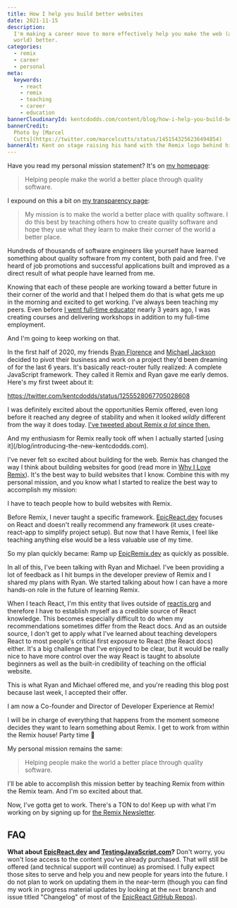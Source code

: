 ```yaml
---
title: How I help you build better websites
date: 2021-11-15
description:
  I'm making a career move to more effectively help you make the web (and the
  world) better.
categories:
  - remix
  - career
  - personal
meta:
  keywords:
    - react
    - remix
    - teaching
    - career
    - education
bannerCloudinaryId: kentcdodds.com/content/blog/how-i-help-you-build-better-websites/kent-speaking-about-remix
bannerCredit:
  Photo by [Marcel
  Cutts](https://twitter.com/marcelcutts/status/1451543256236494854)
bannerAlt: Kent on stage raising his hand with the Remix logo behind him
---
```


Have you read my personal mission statement? It's on [my homepage](/):

> Helping people make the world a better place through quality software.

I expound on this a bit on [my transparency page](/transparency):

> My mission is to make the world a better place with quality software. I do
> this best by teaching others how to create quality software and hope they use
> what they learn to make their corner of the world a better place.

Hundreds of thousands of software engineers like yourself have learned something
about quality software from my content, both paid and free. I've heard of job
promotions and successful applications built and improved as a direct result of
what people have learned from me.

Knowing that each of these people are working toward a better future in their
corner of the world and that I helped them do that is what gets me up in the
morning and excited to get working. I've always been teaching my peers. Even
before [I went full-time educator](/blog/full-time-educator) nearly 3 years ago,
I was creating courses and delivering workshops in addition to my full-time
employment.

And I'm going to keep working on that.

In the first half of 2020, my friends
[Ryan Florence](https://twitter.com/ryanflorence) and
[Michael Jackson](https://twitter.com/mjackson) decided to pivot their business
and work on a project they'd been dreaming of for the last 6 years. It's
basically react-router fully realized: A complete JavaScript framework. They
called it Remix and Ryan gave me early demos. Here's my first tweet about it:

https://twitter.com/kentcdodds/status/1255528067705028608

I was definitely excited about the opportunities Remix offered, even long before
it reached any degree of stability and when it looked _wildly_ different from
the way it does today.
[I've tweeted about Remix _a lot_ since then.](https://twitter.com/search?q=from%3Akentcdodds%20remix&src=typed_query&f=live)

<callout-success>
  And my enthusiasm for Remix really took off when I actually started [using
  it](/blog/introducing-the-new-kentcdodds.com).
</callout-success>

I've never felt so excited about building for the web. Remix has changed the way
I think about building websites for good (read more in
[Why I Love Remix](/blog/why-i-love-remix)). It's the best way to build websites
that I know. Combine this with my personal mission, and you know what I started
to realize the best way to accomplish my mission:

<callout-info>
  I have to teach people how to build websites with Remix.
</callout-info>

Before Remix, I never taught a specific framework.
[EpicReact.dev](https://epicreact.dev) focuses on React and doesn't really
recommend any framework (it uses create-react-app to simplify project setup).
But now that I have Remix, I feel like teaching anything else would be a less
valuable use of my time.

So my plan quickly became: Ramp up [EpicRemix.dev](https://epicremix.dev) as
quickly as possible.

In all of this, I've been talking with Ryan and Michael. I've been providing a
lot of feedback as I hit bumps in the developer preview of Remix and I shared my
plans with Ryan. We started talking about how I can have a more hands-on role in
the future of learning Remix.

When I teach React, I'm this entity that lives outside of
[reactjs.org](https://reactjs.org) and therefore I have to establish myself as a
credible source of React knowledge. This becomes especially difficult to do when
my recommendations sometimes differ from the React docs. And as an outside
source, I don't get to apply what I've learned about teaching developers React
to most people's critical first exposure to React (the React docs) either. It's
a big challenge that I've enjoyed to be clear, but it would be really nice to
have more control over the way React is taught to absolute beginners as well as
the built-in credibility of teaching on the official website.

This is what Ryan and Michael offered me, and you're reading this blog post
because last week, I accepted their offer.

<callout-success>
  I am now a Co-founder and Director of Developer Experience at Remix!
</callout-success>

I will be in charge of everything that happens from the moment someone decides
they want to learn something about Remix. I get to work from within the Remix
house! Party time 🥳

My personal mission remains the same:

> Helping people make the world a better place through quality software.

I'll be able to accomplish this mission better by teaching Remix from within the
Remix team. And I'm so excited about that.

Now, I've gotta get to work. There's a TON to do! Keep up with what I'm working
on by signing up for [the Remix Newsletter](https://remix.run/newsletter).

## FAQ

**What about [EpicReact.dev](https://epicreact.dev) and
[TestingJavaScript.com](https://testingjavascript.com)?** Don't worry, you won't
lose access to the content you've already purchased. That will still be offered
(and technical support will continue) as promised. I fully expect those sites to
serve and help you and new people for years into the future. I do not plan to
work on updating them in the near-term (though you can find my work in progress
material updates by looking at the `next` branch and issue titled "Changelog" of
most of the [EpicReact GitHub Repos](https://github.com/topics/epicreact-dev)).
